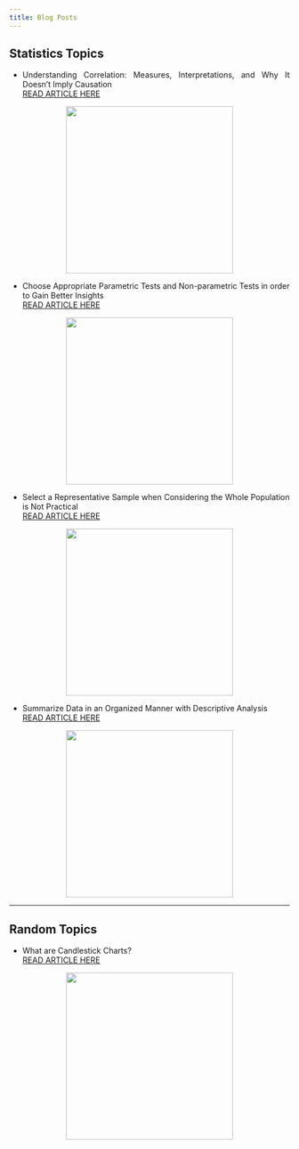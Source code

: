 ```yaml
---
title: Blog Posts
---
```


## Statistics Topics

::: {style="text-align: justify;"}
::: {layout-ncol=2}
* Understanding Correlation: Measures, Interpretations, and Why It Doesn’t Imply Causation <br> <a href="https://medium.com/@menashabrayani/understanding-correlation-measures-interpretations-and-why-it-doesnt-imply-causation-27b3dd4e3fb5" target="_blank">READ ARTICLE HERE</a><br>

![](image_blog_s1_a4.jpg){width=300 height=300 style="display:block;margin-left:auto;margin-right:auto;"}
:::
:::

::: {style="text-align: justify;"}
::: {layout-ncol=2}
* Choose Appropriate Parametric Tests and Non-parametric Tests in order to Gain Better Insights <br> <a href="https://medium.com/@menashabrayani/choose-parametric-tests-and-non-parametric-tests-appropriately-b081a69eeef4" target="_blank">READ ARTICLE HERE</a><br>

![](image_blog_s1_a3.jpg){width=300 height=300 style="display:block;margin-left:auto;margin-right:auto;"}
:::
:::

::: {style="text-align: justify;"}
::: {layout-ncol=2}
* Select a Representative Sample when Considering the Whole Population is Not Practical <br> <a href="https://medium.com/@menashabrayani/select-a-representative-sample-when-considering-the-whole-population-is-not-practical-e7e3340d7a7d" target="_blank">READ ARTICLE HERE</a><br>

![](image_blog_s1_a2.jpg){width=300 height=300 style="display:block;margin-left:auto;margin-right:auto;"}
:::
:::

::: {style="text-align: justify;"}
::: {layout-ncol=2}
* Summarize Data in an Organized Manner with Descriptive Analysis <br> <a href="https://medium.com/@menashabrayani/summarize-data-in-an-organized-manner-with-descriptive-analysis-8fe4b1d993fd" target="_blank">READ ARTICLE HERE</a><br>

![](image_blog_s1_a1.jpg){width=300 height=300 style="display:block;margin-left:auto;margin-right:auto;"}
:::
:::

----

## Random Topics

::: {style="text-align: justify;"}
::: {layout-ncol=2}
* What are Candlestick Charts? <br> <a href="https://medium.com/@menashabrayani/what-are-candlestick-charts-832c98d318bf" target="_blank">READ ARTICLE HERE</a><br>

![](image_blog_s2_a1.jpg){width=300 height=300 style="display:block;margin-left:auto;margin-right:auto;"}
:::
:::


